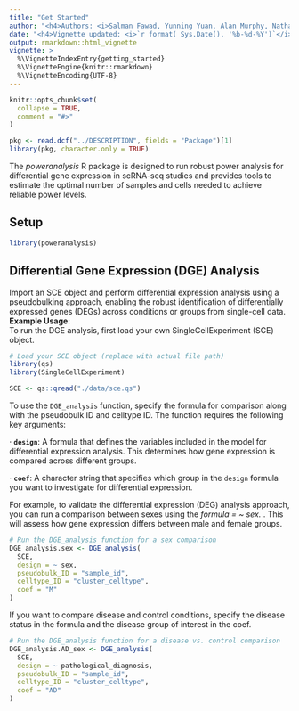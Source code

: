 ```yaml
---
title: "Get Started" 
author: "<h4>Authors: <i>Salman Fawad, Yunning Yuan, Alan Murphy, Nathan Skene</i></h4>"
date: "<h4>Vignette updated: <i>`r format( Sys.Date(), '%b-%d-%Y')`</i></h4>"
output: rmarkdown::html_vignette
vignette: >
  %\VignetteIndexEntry{getting_started}
  %\VignetteEngine{knitr::rmarkdown}
  %\VignetteEncoding{UTF-8}
---
```


```r
knitr::opts_chunk$set(
  collapse = TRUE,
  comment = "#>"
)
```

```r
pkg <- read.dcf("../DESCRIPTION", fields = "Package")[1]
library(pkg, character.only = TRUE)
```

The *poweranalysis* R package is designed to run robust power analysis for differential gene expression in scRNA-seq studies and provides tools to estimate the optimal number of samples and cells needed to achieve reliable power levels.

## Setup
```r
library(poweranalysis)
```

## Differential Gene Expression (DGE) Analysis
Import an SCE object and perform differential expression analysis using a pseudobulking approach, enabling the robust identification of differentially expressed genes (DEGs) across conditions or groups from single-cell data. <br>
**Example Usage**: <br>
To run the DGE analysis, first load your own SingleCellExperiment (SCE) object.

```r
# Load your SCE object (replace with actual file path)
library(qs)
library(SingleCellExperiment)

SCE <- qs::qread("./data/sce.qs")
```

To use the `DGE_analysis` function, specify the formula for comparison along with the pseudobulk ID and celltype ID. The function requires the following key arguments:

· **`design`**: A formula that defines the variables included in the model for differential expression analysis. This determines how gene expression is compared across different groups.

· **`coef`**: A character string that specifies which group in the `design` formula you want to investigate for differential expression. <br>

For example, to validate the differential expression (DEG) analysis approach, you can run a comparison between sexes using the <i>formula = ~ sex. </i>. This will assess how gene expression differs between male and female groups. 

```r
# Run the DGE_analysis function for a sex comparison
DGE_analysis.sex <- DGE_analysis(
  SCE,
  design = ~ sex,
  pseudobulk_ID = "sample_id",
  celltype_ID = "cluster_celltype",
  coef = "M"
)
```

If you want to compare disease and control conditions, specify the disease status in the formula and the disease group of interest in the coef.

```r
# Run the DGE_analysis function for a disease vs. control comparison
DGE_analysis.AD_sex <- DGE_analysis(
  SCE,
  design = ~ pathological_diagnosis,
  pseudobulk_ID = "sample_id",
  celltype_ID = "cluster_celltype",
  coef = "AD"
)
```

